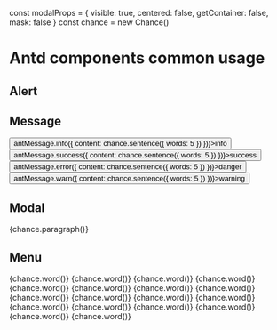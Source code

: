 const modalProps = { visible: true, centered: false, getContainer: false, mask: false }
const chance = new Chance()

# Antd components common usage

<Meta title="antd/components" />

## Alert

<Story name="Alert">
  <Row>
    <Col span={12}>
      <Space size='large' direction='vertical'>
        <Alert type='info' showIcon message={chance.sentence({ words: 7 })} />
        <Alert type='success' showIcon message={chance.sentence({ words: 7 })} />
        <Alert type='warning' showIcon message={chance.sentence({ words: 7 })} />
        <Alert type='error' showIcon message={chance.sentence({ words: 7 })} />
      </Space>
    </Col>
    <Col span={12}>
      <Space size='large' direction='vertical'>
        <Alert type='info' showIcon message={chance.sentence({ words: 3 })} description={chance.sentence({ words: 16 })} />
        <Alert type='success' showIcon message={chance.sentence({ words: 3 })} description={chance.sentence({ words: 16 })} />
        <Alert type='warning' showIcon message={chance.sentence({ words: 3 })} description={chance.sentence({ words: 16 })} />
        <Alert type='error' showIcon message={chance.sentence({ words: 3 })} description={chance.sentence({ words: 16 })} />
      </Space>
    </Col>
  </Row>
</Story>

<Divider />


## Message

<Story name='Message'>
  <Space size='large'>
    <Button onClick={() => antMessage.info({ content: chance.sentence({ words: 5 }) })}><Typography.Text>info</Typography.Text></Button>
    <Button onClick={() => antMessage.success({ content: chance.sentence({ words: 5 }) })}><Typography.Text type='success'>success</Typography.Text></Button>
    <Button onClick={() => antMessage.error({ content: chance.sentence({ words: 5 }) })}><Typography.Text type='danger'>danger</Typography.Text></Button>
    <Button onClick={() => antMessage.warn({ content: chance.sentence({ words: 5 }) })}><Typography.Text type='warning'>warning</Typography.Text></Button>
  </Space>
</Story>

<Divider />


## Modal

<Story name="Modal">
  <Modal {...modalProps} title={chance.sentence({ words: 5 })}>
    <Typography.Paragraph>{chance.paragraph()}</Typography.Paragraph>
  </Modal>
</Story>

<Divider />


## Menu

<Story name="Menu">
  <Space direction='vertical' size='large'>
    <AntMenu mode='horizontal'>
      <AntMenu.Item>{chance.word()}</AntMenu.Item>
      <AntMenu.Item>{chance.word()}</AntMenu.Item>
      <AntMenu.SubMenu title={chance.word()}>
        <AntMenu.Item>{chance.word()}</AntMenu.Item>
        <AntMenu.Item>{chance.word()}</AntMenu.Item>
        <AntMenu.Item>{chance.word()}</AntMenu.Item>
        <AntMenu.Item>{chance.word()}</AntMenu.Item>
        <AntMenu.SubMenu title={chance.word()}>
          <AntMenu.Item>{chance.word()}</AntMenu.Item>
          <AntMenu.Item>{chance.word()}</AntMenu.Item>
        </AntMenu.SubMenu>
      </AntMenu.SubMenu>
      <AntMenu.Item>{chance.word()}</AntMenu.Item>
    </AntMenu>
    <AntMenu mode='inline'>
      <AntMenu.Item>{chance.word()}</AntMenu.Item>
      <AntMenu.Item>{chance.word()}</AntMenu.Item>
      <AntMenu.SubMenu title={chance.word()}>
        <AntMenu.Item>{chance.word()}</AntMenu.Item>
        <AntMenu.Item>{chance.word()}</AntMenu.Item>
        <AntMenu.Item>{chance.word()}</AntMenu.Item>
        <AntMenu.Item>{chance.word()}</AntMenu.Item>
        <AntMenu.SubMenu title={chance.word()}>
          <AntMenu.Item>{chance.word()}</AntMenu.Item>
          <AntMenu.Item>{chance.word()}</AntMenu.Item>
        </AntMenu.SubMenu>
      </AntMenu.SubMenu>
      <AntMenu.Item>{chance.word()}</AntMenu.Item>
    </AntMenu>
  </Space>
</Story>

